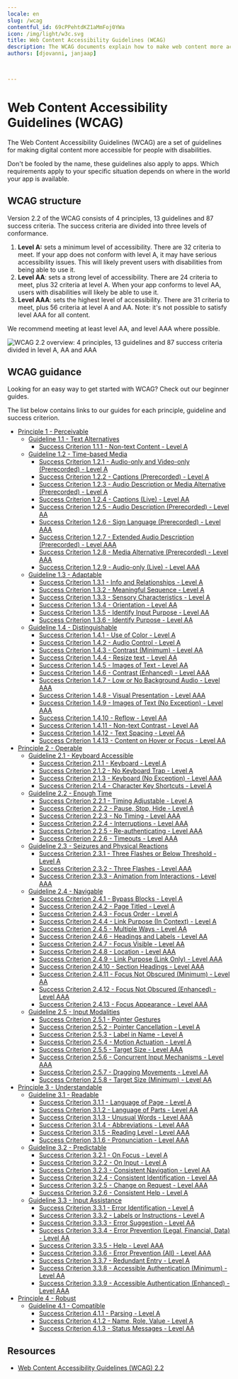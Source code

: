 ```yaml
---
locale: en
slug: /wcag
contentful_id: 69cPPehtdKZ1aMmFoj0YWa
icon: /img/light/w3c.svg
title: Web Content Accessibility Guidelines (WCAG)
description: The WCAG documents explain how to make web content more accessible to people with disabilities.
authors: [djovanni, janjaap]


	
---
```


# Web Content Accessibility Guidelines (WCAG)

The Web Content Accessibility Guidelines (WCAG) are a set of guidelines for making digital content more accessible for people with disabilities. 

Don't be fooled by the name, these guidelines also apply to apps. Which requirements apply to your specific situation depends on where in the world your app is available. 

<LinkList title="List of international standards" isHighlighted={true}>
  <LinkListItem url="/en/guidelines/en-301-549" title="EN 301 549 overview" pageTitle="EN 301 549" shortDescription="EN 301 549 is the European standard which describes requirements which apps must meet in order to be accessible." icon="/img/light/eu-flag.svg" iconAlt="The flag of the European Union "/>
  <LinkListItem url="/en/guidelines/section-508" title="Section 508 overview" pageTitle="Section 508" shortDescription="Section 508 requires United States federal agencies to make their apps accessible for everyone." icon="/img/light/us-flag.svg" iconAlt="The flag of the United States of America"/>
</LinkList>

## WCAG structure

Version 2.2 of the WCAG consists of 4 principles, 13 guidelines and 87 success criteria. The success criteria are divided into three levels of conformance.

1. **Level A:** sets a minimum level of accessibility. There are 32 criteria to meet. If your app does not conform with level A, it may have serious accessibility issues. This will likely prevent users with disabilities from being able to use it.
2. **Level AA**: sets a strong level of accessibility. There are 24 criteria to meet, plus 32 criteria at level A. When your app conforms to level AA, users with disabilities will likely be able to use it.
3. **Level AAA**: sets the highest level of accessibility. There are 31 criteria to meet, plus 56 criteria at level A and AA. Note: it's not possible to satisfy level AAA for all content.

We recommend meeting at least level AA, and level AAA where possible.

<Image src="/img/light/WCAG 2.2 - EN - Light.svg" dark="/img/dark/WCAG 2.2 - EN - Dark.svg" alt="WCAG 2.2 overview: 4 principles, 13 guidelines and 87 success criteria divided in level A, AA and AAA"/>

## WCAG guidance

Looking for an easy way to get started with WCAG? Check out our beginner guides.

<LinkList title="WCAG Beginners Link List" isHighlighted={true}>
  <LinkListItem url="/en/guidelines/wcag-beginners-guide" title="WCAG Beginners' Guide" pageTitle="WCAG Beginners' Guide" shortDescription="New to WCAG? Start here." icon="/img/light/Ontwikkeling.svg" iconAlt="Development"/>
  <LinkListItem url="/en/guidelines/beginnersguide-accessibility-testing" title="Beginners' Guide to Accessibility Testing" pageTitle="Beginners' Guide to Accessibility Testing" shortDescription="Test whether your app is accessible yourself." icon="/img/light/features.svg" iconAlt="Features icon"/>
  <LinkListItem url="/en/handbook" title="App accessibility handbook" pageTitle="App accessibility handbook" shortDescription="Our handbook is designed to learn the basic principles of app accessibility in straightforward way. " icon="/img/light/handbook.svg" iconAlt="Handbook icon"/>
</LinkList>

The list below contains links to our guides for each principle, guideline and success criterion.

- [Principle 1 - Perceivable](/en/guidelines/wcag/principle-1)
   - [Guideline 1.1 - Text Alternatives](/en/guidelines/wcag/guideline-1-1)
      - [Success Criterion 1.1.1 - Non-text Content - Level A](/en/guidelines/wcag/success-criterion-1-1-1)
   - [Guideline 1.2 - Time-based Media](/en/guidelines/wcag/guideline-1-2)
      - [Success Criterion 1.2.1 - Audio-only and Video-only (Prerecorded) - Level A](/en/guidelines/wcag/success-criterion-1-2-1)
      - [Success Criterion 1.2.2 - Captions (Prerecorded) - Level A](/en/guidelines/wcag/success-criterion-1-2-2)
      - [Success Criterion 1.2.3 - Audio Description or Media Alternative (Prerecorded) - Level A](/en/guidelines/wcag/success-criterion-1-2-3)
      - [Success Criterion 1.2.4 - Captions (Live) - Level AA](/en/guidelines/wcag/success-criterion-1-2-4)
      - [Success Criterion 1.2.5 - Audio Description (Prerecorded) - Level AA](/en/guidelines/wcag/success-criterion-1-2-5)
      - [Success Criterion 1.2.6 - Sign Language (Prerecorded) - Level AAA](/en/guidelines/wcag/success-criterion-1-2-6)
      - [Success Criterion 1.2.7 - Extended Audio Description (Prerecorded) - Level AAA](/en/guidelines/wcag/success-criterion-1-2-7)
      - [Success Criterion 1.2.8 - Media Alternative (Prerecorded) - Level AAA](/en/guidelines/wcag/success-criterion-1-2-8)
      - [Success Criterion 1.2.9 - Audio-only (Live) - Level AAA](/en/guidelines/wcag/success-criterion-1-2-9)
   - [Guideline 1.3 - Adaptable](/en/guidelines/wcag/guideline-1-3)
      - [Success Criterion 1.3.1 - Info and Relationships - Level A](/en/guidelines/wcag/success-criterion-1-3-1)
      - [Success Criterion 1.3.2 - Meaningful Sequence - Level A](/en/guidelines/wcag/success-criterion-1-3-2)
      - [Success Criterion 1.3.3 - Sensory Characteristics - Level A](/en/guidelines/wcag/success-criterion-1-3-3)
      - [Success Criterion 1.3.4 - Orientation - Level AA](/en/guidelines/wcag/success-criterion-1-3-4)
      - [Success Criterion 1.3.5 - Identify Input Purpose - Level AA](/en/guidelines/wcag/success-criterion-1-3-5)
      - [Success Criterion 1.3.6 - Identify Purpose - Level AA](/en/guidelines/wcag/success-criterion-1-3-6)
   - [Guideline 1.4 - Distinguishable](/en/guidelines/wcag/guideline-1-4)
      - [Success Criterion 1.4.1 - Use of Color - Level A](/en/guidelines/wcag/success-criterion-1-4-1)
      - [Success Criterion 1.4.2 - Audio Control - Level A](/en/guidelines/wcag/success-criterion-1-4-2)
      - [Success Criterion 1.4.3 - Contrast (Minimum) - Level AA](/en/guidelines/wcag/success-criterion-1-4-3)
      - [Success Criterion 1.4.4 - Resize text - Level AA](/en/guidelines/wcag/success-criterion-1-4-4)
      - [Success Criterion 1.4.5 - Images of Text - Level AA](/en/guidelines/wcag/success-criterion-1-4-5)
      - [Success Criterion 1.4.6 - Contrast (Enhanced) - Level AAA](/en/guidelines/wcag/success-criterion-1-4-6)
      - [Success Criterion 1.4.7 - Low or No Background Audio - Level AAA](/en/guidelines/wcag/success-criterion-1-4-7)
      - [Success Criterion 1.4.8 - Visual Presentation - Level AAA](/en/guidelines/wcag/success-criterion-1-4-8)
      - [Success Criterion 1.4.9 - Images of Text (No Exception) - Level AAA](/en/guidelines/wcag/success-criterion-1-4-9)
      - [Success Criterion 1.4.10 - Reflow - Level AA](/en/guidelines/wcag/success-criterion-1-4-10)
      - [Success Criterion 1.4.11 - Non-text Contrast - Level AA](/en/guidelines/wcag/success-criterion-1-4-11)
      - [Success Criterion 1.4.12 - Text Spacing - Level AA](/en/guidelines/wcag/success-criterion-1-4-12)
      - [Success Criterion 1.4.13 - Content on Hover or Focus - Level AA](/en/guidelines/wcag/success-criterion-1-4-13)
- [Principle 2 - Operable](/en/guidelines/wcag/principle-2)
   - [Guideline 2.1 - Keyboard Accessible](/en/guidelines/wcag/guideline-2-1)
      - [Success Criterion 2.1.1 - Keyboard - Level A](/en/guidelines/wcag/success-criterion-2-1-1)
      - [Success Criterion 2.1.2 - No Keyboard Trap - Level A](/en/guidelines/wcag/success-criterion-2-1-2)
      - [Success Criterion 2.1.3 - Keyboard (No Exception) - Level AAA](/en/guidelines/wcag/success-criterion-2-1-3)
      - [Success Criterion 2.1.4 - Character Key Shortcuts - Level A](/en/guidelines/wcag/success-criterion-2-1-4)
   - [Guideline 2.2 - Enough Time](/en/guidelines/wcag/guideline-2-2)
      - [Success Criterion 2.2.1 - Timing Adjustable - Level A](/en/guidelines/wcag/success-criterion-2-2-1)
      - [Success Criterion 2.2.2 - Pause, Stop, Hide - Level A](/en/guidelines/wcag/success-criterion-2-2-2)
      - [Success Criterion 2.2.3 - No Timing - Level AAA](/en/guidelines/wcag/success-criterion-2-2-3)
      - [Success Criterion 2.2.4 - Interruptions - Level AAA](/en/guidelines/wcag/success-criterion-2-2-4)
      - [Success Criterion 2.2.5 - Re-authenticating - Level AAA](/en/guidelines/wcag/success-criterion-2-2-5)
      - [Success Criterion 2.2.6 - Timeouts - Level AAA](/en/guidelines/wcag/success-criterion-2-2-6)
   - [Guideline 2.3 - Seizures and Physical Reactions](/en/guidelines/wcag/guideline-2-3)
      - [Success Criterion 2.3.1 - Three Flashes or Below Threshold - Level A](/en/guidelines/wcag/success-criterion-2-3-1)
      - [Success Criterion 2.3.2 - Three Flashes - Level AAA](/en/guidelines/wcag/success-criterion-2-3-2)
      - [Success Criterion 2.3.3 - Animation from Interactions - Level AAA](/en/guidelines/wcag/success-criterion-2-3-3)
   - [Guideline 2.4 - Navigable](/en/guidelines/wcag/guideline-2-4)
      - [Success Criterion 2.4.1 - Bypass Blocks - Level A](/en/guidelines/wcag/success-criterion-2-4-1)
      - [Success Criterion 2.4.2 - Page Titled - Level A](/en/guidelines/wcag/success-criterion-2-4-2)
      - [Success Criterion 2.4.3 - Focus Order - Level A](/en/guidelines/wcag/success-criterion-2-4-3)
      - [Success Criterion 2.4.4 - Link Purpose (In Context) - Level A](/en/guidelines/wcag/success-criterion-2-4-4)
      - [Success Criterion 2.4.5 - Multiple Ways - Level AA](/en/guidelines/wcag/success-criterion-2-4-5)
      - [Success Criterion 2.4.6 - Headings and Labels - Level AA](/en/guidelines/wcag/success-criterion-2-4-6)
      - [Success Criterion 2.4.7 - Focus Visible - Level AA](/en/guidelines/wcag/success-criterion-2-4-7)
      - [Success Criterion 2.4.8 - Location - Level AAA](/en/guidelines/wcag/success-criterion-2-4-8)
      - [Success Criterion 2.4.9 - Link Purpose (Link Only) - Level AAA](/en/guidelines/wcag/success-criterion-2-4-9)
      - [Success Criterion 2.4.10 - Section Headings - Level AAA](/en/guidelines/wcag/success-criterion-2-4-10)
      - [Success Criterion 2.4.11 - Focus Not Obscured (Minimum) - Level AA](/en/guidelines/wcag/success-criterion-2-4-11)
      - [Success Criterion 2.4.12 - Focus Not Obscured (Enhanced) - Level AAA](/en/guidelines/wcag/success-criterion-2-4-12)
      - [Success Criterion 2.4.13 - Focus Appearance - Level AAA](/en/guidelines/wcag/success-criterion-2-4-13)
   - [Guideline 2.5 - Input Modalities](/en/guidelines/wcag/guideline-2-5)
      - [Success Criterion 2.5.1 - Pointer Gestures](/en/guidelines/wcag/success-criterion-2-5-1)
      - [Success Criterion 2.5.2 - Pointer Cancellation - Level A](/en/guidelines/wcag/success-criterion-2-5-2)
      - [Success Criterion 2.5.3 - Label in Name - Level A](/en/guidelines/wcag/success-criterion-2-5-3)
      - [Success Criterion 2.5.4 - Motion Actuation - Level A](/en/guidelines/wcag/success-criterion-2-5-4)
      - [Success Criterion 2.5.5 - Target Size - Level AAA](/en/guidelines/wcag/success-criterion-2-5-5)
      - [Success Criterion 2.5.6 - Concurrent Input Mechanisms - Level AAA](/en/guidelines/wcag/success-criterion-2-5-6)
      - [Success Criterion 2.5.7 - Dragging Movements - Level AA](/en/guidelines/wcag/success-criterion-2-5-7)
      - [Success Criterion 2.5.8 - Target Size (Minimum) - Level AA](/en/guidelines/wcag/success-criterion-2-5-8)
- [Principle 3 - Understandable](/en/guidelines/wcag/principle-3)
   - [Guideline 3.1 - Readable](/en/guidelines/wcag/guideline-3-1)
      - [Success Criterion 3.1.1 - Language of Page - Level A](/en/guidelines/wcag/success-criterion-3-1-1)
      - [Success Criterion 3.1.2 - Language of Parts - Level AA](/en/guidelines/wcag/success-criterion-3-1-2)
      - [Success Criterion 3.1.3 - Unusual Words - Level AAA](/en/guidelines/wcag/success-criterion-3-1-3)
      - [Success Criterion 3.1.4 - Abbreviations - Level AAA](/en/guidelines/wcag/success-criterion-3-1-4)
      - [Success Criterion 3.1.5 - Reading Level - Level AAA](/en/guidelines/wcag/success-criterion-3-1-5)
      - [Success Criterion 3.1.6 - Pronunciation - Level AAA](/en/guidelines/wcag/success-criterion-3-1-6)
   - [Guideline 3.2 - Predictable](/en/guidelines/wcag/guideline-3-2)
      - [Success Criterion 3.2.1 - On Focus - Level A](/en/guidelines/wcag/success-criterion-3-2-1)
      - [Success Criterion 3.2.2 - On Input - Level A](/en/guidelines/wcag/success-criterion-3-2-2)
      - [Success Criterion 3.2.3 - Consistent Navigation - Level AA](/en/guidelines/wcag/success-criterion-3-2-3)
      - [Success Criterion 3.2.4 - Consistent Identification - Level AA](/en/guidelines/wcag/success-criterion-3-2-4)
      - [Success Criterion 3.2.5 - Change on Request - Level AAA](/en/guidelines/wcag/success-criterion-3-2-5)
      - [Success Criterion 3.2.6 - Consistent Help - Level A](/en/guidelines/wcag/success-criterion-3-2-6)
   - [Guideline 3.3 - Input Assistance](/en/guidelines/wcag/guideline-3-3)
      - [Success Criterion 3.3.1 - Error Identification - Level A](/en/guidelines/wcag/success-criterion-3-3-1)
      - [Success Criterion 3.3.2 - Labels or Instructions - Level A](/en/guidelines/wcag/success-criterion-3-3-2)
      - [Success Criterion 3.3.3 - Error Suggestion - Level AA](/en/guidelines/wcag/success-criterion-3-3-3)
      - [Success Criterion 3.3.4 - Error Prevention (Legal, Financial, Data) - Level AA](/en/guidelines/wcag/success-criterion-3-3-4)
      - [Success Criterion 3.3.5 - Help - Level AAA](/en/guidelines/wcag/success-criterion-3-3-5)
      - [Success Criterion 3.3.6 - Error Prevention (All) - Level AAA](/en/guidelines/wcag/success-criterion-3-3-6)
      - [Success Criterion 3.3.7 - Redundant Entry - Level A](/en/guidelines/wcag/success-criterion-3-3-7)
      - [Success Criterion 3.3.8 - Accessible Authentication (Minimum) - Level AA](/en/guidelines/wcag/success-criterion-3-3-8)
      - [Success Criterion 3.3.9 - Accessible Authentication (Enhanced) - Level AAA](/en/guidelines/wcag/success-criterion-3-3-9)
- [Principle 4 - Robust](/en/guidelines/wcag/principle-4)
   - [Guideline 4.1 - Compatible](/en/guidelines/wcag/guideline-4-1)
      - [Success Criterion 4.1.1 - Parsing - Level A](/en/guidelines/wcag/success-criterion-4-1-1)
      - [Success Criterion 4.1.2 - Name, Role, Value - Level A](/en/guidelines/wcag/success-criterion-4-1-2)
      - [Success Criterion 4.1.3 - Status Messages - Level AA](/en/guidelines/wcag/success-criterion-4-1-3)

## Resources

- [Web Content Accessibility Guidelines (WCAG) 2.2](https://www.w3.org/TR/WCAG22/)
